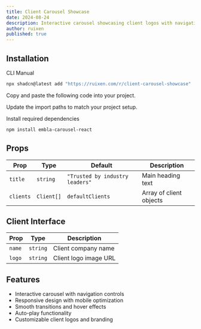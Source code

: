 ```yaml
---
title: Client Carousel Showcase
date: 2024-08-24
description: Interactive carousel showcasing client logos with navigation controls
author: ruixen
published: true
---
```


<ComponentPreview name="client-carousel-showcase-demo" />

## Installation

<Tabs defaultValue="cli">

<TabsList>
  <TabsTrigger value="cli">CLI</TabsTrigger>
  <TabsTrigger value="manual">Manual</TabsTrigger>
</TabsList>
<TabsContent value="cli">

```bash
npx shadcn@latest add "https://ruixen.com/r/client-carousel-showcase"
```

</TabsContent>

<TabsContent value="manual">

<Steps>

<Step>Copy and paste the following code into your project.</Step>

<ComponentSource name="client-carousel-showcase" />

<Step>Update the import paths to match your project setup.</Step>

<Step>Install required dependencies</Step>

```bash
npm install embla-carousel-react
```

</Steps>

</TabsContent>

</Tabs>

## Props

| Prop      | Type       | Default                         | Description             |
| --------- | ---------- | ------------------------------- | ----------------------- |
| `title`   | `string`   | `"Trusted by industry leaders"` | Main heading text       |
| `clients` | `Client[]` | `defaultClients`                | Array of client objects |

## Client Interface

| Prop   | Type     | Description           |
| ------ | -------- | --------------------- |
| `name` | `string` | Client company name   |
| `logo` | `string` | Client logo image URL |

## Features

- Interactive carousel with navigation controls
- Responsive design with mobile optimization
- Smooth transitions and hover effects
- Auto-play functionality
- Customizable client logos and branding
